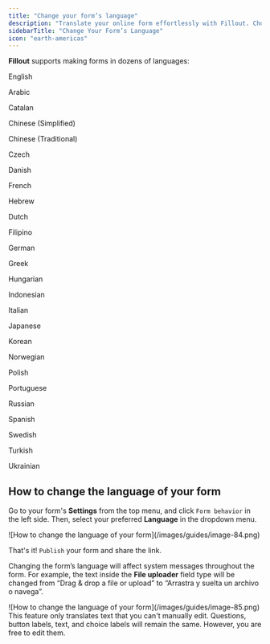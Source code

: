 ```yaml
---
title: "Change your form’s language"
description: "Translate your online form effortlessly with Fillout. Choose from dozens of languages and connect with audiences, both local and international."
sidebarTitle: "Change Your Form’s Language"
icon: "earth-americas"
---
```


**Fillout** supports making forms in dozens of languages:

<div style={{ display:"flex",flexDirection:"row",alignItems:"center",justifyContent:"space-between" }}>
<div>
English

Arabic

Catalan

Chinese (Simplified)

Chinese (Traditional)

Czech

Danish

French

Hebrew

</div>

<div>
Dutch

Filipino

German

Greek

Hungarian

Indonesian

Italian

Japanese

Korean

</div>

<div>
Norwegian

Polish

Portuguese

Russian

Spanish

Swedish

Turkish

Ukrainian

</div>

</div>

## How to change the language of your form

Go to your form's **Settings** from the top menu, and click `Form behavior` in the left side. Then, select your preferred **Language** in the dropdown menu.

<Frame>
  ![How to change the language of your form](/images/guides/image-84.png)
</Frame>

That's it\! `Publish` your form and share the link.

Changing the form’s language will affect system messages throughout the form. For example, the text inside the **File uploader** field type will be changed from “Drag & drop a file or upload” to “Arrastra y suelta un archivo o navega”.

<Frame>
  ![How to change the language of your form](/images/guides/image-85.png)
</Frame>

<Note>
  This feature only translates text that you can't manually edit. Questions, button labels, text, and choice labels will remain the same. However, you are free to edit them.
</Note>